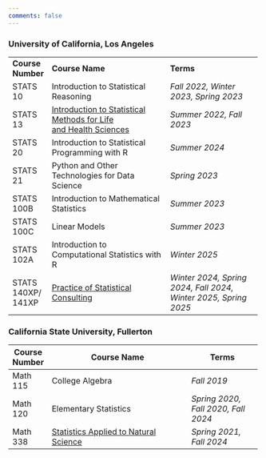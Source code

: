 ```yaml
---
comments: false
---
```


### University of California, Los Angeles

+--------------------+------------------------------------------------------------------------------------+-----------------------------------------------------------------+
| **Course Number**  | **Course Name**                                                                    | **Terms**                                                       |
+--------------------+------------------------------------------------------------------------------------+-----------------------------------------------------------------+
| STATS 10           | Introduction to Statistical Reasoning                                              | *Fall 2022, Winter 2023, Spring 2023*                           |
+--------------------+------------------------------------------------------------------------------------+-----------------------------------------------------------------+
| STATS 13           | [Introduction to Statistical Methods for Life](https://ucla-stats13.netlify.app)[\ | *Summer 2022, Fall 2023*                                        |
|                    | ](#0)[and Health Sciences](https://ucla-stats13.netlify.app)                       |                                                                 |
+--------------------+------------------------------------------------------------------------------------+-----------------------------------------------------------------+
| STATS 20           | Introduction to Statistical Programming with R                                     | *Summer 2024*                                                   |
+--------------------+------------------------------------------------------------------------------------+-----------------------------------------------------------------+
| STATS 21           | Python and Other Technologies for Data Science                                     | *Spring 2023*                                                   |
+--------------------+------------------------------------------------------------------------------------+-----------------------------------------------------------------+
| STATS 100B         | Introduction to Mathematical Statistics                                            | *Summer 2023*                                                   |
+--------------------+------------------------------------------------------------------------------------+-----------------------------------------------------------------+
| STATS 100C         | Linear Models                                                                      | *Summer 2023*                                                   |
+--------------------+------------------------------------------------------------------------------------+-----------------------------------------------------------------+
| STATS 102A         | Introduction to Computational Statistics with R                                    | *Winter 2025*                                                   |
+--------------------+------------------------------------------------------------------------------------+-----------------------------------------------------------------+
| STATS 140XP/ 141XP | [Practice of Statistical Consulting](/teaching/stats141xp.qmd)                     | *Winter 2024, Spring 2024, Fall 2024, Winter 2025, Spring 2025* |
+--------------------+------------------------------------------------------------------------------------+-----------------------------------------------------------------+

### California State University, Fullerton

+---------------+---------------------------------------------------------------------------+-------------------------------------+
| Course Number | Course Name                                                               | Terms                               |
+===============+===========================================================================+=====================================+
| Math 115      | College Algebra                                                           | *Fall 2019*                         |
+---------------+---------------------------------------------------------------------------+-------------------------------------+
| Math 120      | Elementary Statistics                                                     | *Spring 2020, Fall 2020, Fall 2024* |
+---------------+---------------------------------------------------------------------------+-------------------------------------+
| Math 338      | [Statistics Applied to Natural Science](https://csuf-math338.netlify.app) | *Spring 2021, Fall 2024*            |
+---------------+---------------------------------------------------------------------------+-------------------------------------+